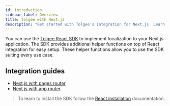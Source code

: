 ```yaml
---
id: introduction
sidebar_label: Overview
title: Tolgee with Next.js
description: "Get started with Tolgee's integration for Next.js. Learn how to add localization to your Next.js applications."
---
```


You can use the [Tolgee React SDK](../overview) to implement localization to your Next.js application. The SDK provides additional helper functions on top of React integration for easy setup. These helper functions allow you to use the SDK suiting every use case.

## Integration guides

- [Next.js with pages router](./pages-router)
- [Next.js with app router](./app-router)

> To learn to install the SDK follow the [React installation](../installation) documentation.

